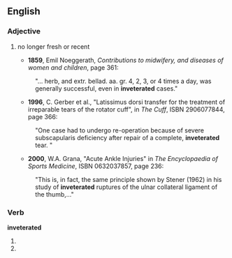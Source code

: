 ==English==

===Adjective===
{{en-adj|-}}

# {{medicine|of an injury or condition}} no longer fresh or recent
#*'''1859''', Emil Noeggerath, ''Contributions to midwifery, and diseases of women and children'', page 361:
#:"... herb, and extr. bellad. aa. gr. 4, 2, 3, or 4 times a day, was generally successful, even in '''inveterated''' cases."
#*'''1996''', C. Gerber et al., "Latissimus dorsi transfer for the treatment of irreparable tears of the rotator cuff", in ''The Cuff'', ISBN 2906077844, page 366:
#:"One case had to undergo re-operation because of severe subscapularis deficiency after repair of a complete, '''inveterated''' tear. "
#*'''2000''', W.A. Grana, "Acute Ankle Injuries" in ''The Encyclopaedia of Sports Medicine'', ISBN 0632037857, page 236: 
#:"This is, in fact, the same principle shown by Stener (1962) in his study of '''inveterated''' ruptures of the ulnar collateral ligament of the thumb,..."

===Verb===
'''inveterated'''

# {{past participle of|inveterate}}
# {{past tense of|inveterate}}